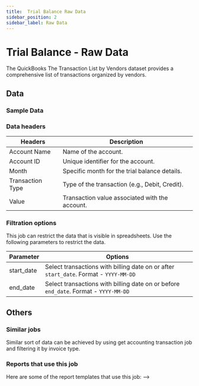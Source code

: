 ```yaml
---
title:  Trial Balance Raw Data
sidebar_position: 2
sidebar_label: Raw Data
---
```

#  Trial Balance - Raw Data


The QuickBooks The Transaction List by Vendors dataset provides a comprehensive list of transactions organized by vendors.

<AddJob
  template="gsheet_quickbooks_trial_balance_raw_data"
/>


## Data

### Sample Data

<Gsheet
  src="https://docs.google.com/spreadsheets/d/1KWa16ZCTRUdIF7LXFQzgCaBXEze4fpGWaV77tc8Q_Y8/edit#gid=1891092690"
/>



### Data headers

| Headers                      | Description                        |
|----------------|--------------------------------------------------|
| Account Name   | Name of the account.                             |
| Account ID     | Unique identifier for the account.               |
| Month          | Specific month for the trial balance details.    |
| Transaction Type| Type of the transaction (e.g., Debit, Credit).  |
| Value          | Transaction value associated with the account.   |

### Filtration options

This job can restrict the data that is visible in spreadsheets. Use the following parameters to restrict the data.

| Parameter | Options |
|----|----|
| start_date | Select transactions with billing date on or after `start_date`. Format - `YYYY-MM-DD` |
| end_date | Select transactions with billing date on or before `end_date`. Format - `YYYY-MM-DD` |


## Others

### Similar jobs

Similar sort of data can be achieved by using get accounting transaction job and filtering it by invoice type. 

### Reports that use this job

Here are some of the report templates that use this job: 
-->
